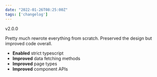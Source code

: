 ```yaml
---
date: "2022-01-26T08:25:00Z"
tags: ['changelog']
---
```


<Badge variant="emerald">v2.0.0</Badge>

Pretty much rewrote everything from scratch. Preserved the design but improved code overall.

- **Enabled** strict typescript
- **Improved** data fetching methods
- **Improved** page types
- **Improved** component APIs